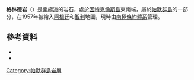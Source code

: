 {{coord|63|58|S|61|26|W|source:GNIS|display=title}}

'''格林德岩'''（{{lang-en|Grinder Rock}}）是[[南極洲|南極洲]]的岩石，處於[[因特克倫斯島|因特克倫斯島]]東南端，屬於[[帕默群島|帕默群島]]的一部分，在1957年被繪入[[阿根廷|阿根廷]]和[[智利|智利]]地圖，現時由[[南極條約體系|南極條約體系]]管理。

==參考資料==
*{{cite gnis | type = antarid | id = 6064| name = Grinder Rock | accessdate = 2012-05-08}}
*{{usgs-gazetteer|id=6064}}

{{DEFAULTSORT:Grinder Rock}}
[[Category:帕默群島岩層|Category:帕默群島岩層]]


{{PalmerArchipelago-geo-stub}}